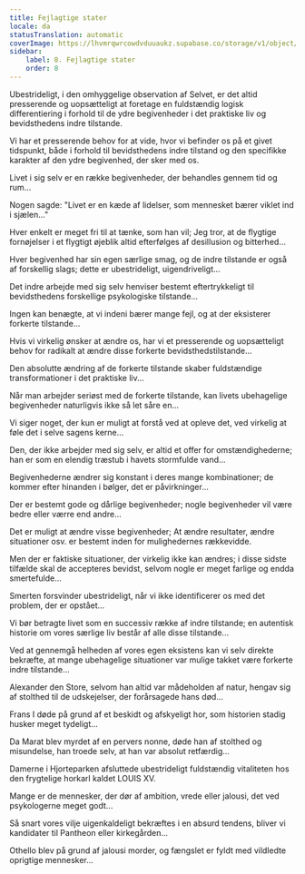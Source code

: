 ```yaml
---
title: Fejlagtige stater
locale: da
statusTranslation: automatic
coverImage: https://lhvmrqwrcowdvduuaukz.supabase.co/storage/v1/object/public/strapi-uploads/small_cover-tratado-de-psicologia-revolucionaria.webp-5e15e1cec4e0ebebcde5d7fc7565d8fd.webp
sidebar:
    label: 8. Fejlagtige stater
    order: 8
---
```

Ubestrideligt, i den omhyggelige observation af Selvet, er det altid presserende og uopsætteligt at foretage en fuldstændig logisk differentiering i forhold til de ydre begivenheder i det praktiske liv og bevidsthedens indre tilstande.

Vi har et presserende behov for at vide, hvor vi befinder os på et givet tidspunkt, både i forhold til bevidsthedens indre tilstand og den specifikke karakter af den ydre begivenhed, der sker med os.

Livet i sig selv er en række begivenheder, der behandles gennem tid og rum...

Nogen sagde: "Livet er en kæde af lidelser, som mennesket bærer viklet ind i sjælen..."

Hver enkelt er meget fri til at tænke, som han vil; Jeg tror, at de flygtige fornøjelser i et flygtigt øjeblik altid efterfølges af desillusion og bitterhed...

Hver begivenhed har sin egen særlige smag, og de indre tilstande er også af forskellig slags; dette er ubestrideligt, uigendriveligt...

Det indre arbejde med sig selv henviser bestemt eftertrykkeligt til bevidsthedens forskellige psykologiske tilstande...

Ingen kan benægte, at vi indeni bærer mange fejl, og at der eksisterer forkerte tilstande...

Hvis vi virkelig ønsker at ændre os, har vi et presserende og uopsætteligt behov for radikalt at ændre disse forkerte bevidsthedstilstande...

Den absolutte ændring af de forkerte tilstande skaber fuldstændige transformationer i det praktiske liv...

Når man arbejder seriøst med de forkerte tilstande, kan livets ubehagelige begivenheder naturligvis ikke så let såre en...

Vi siger noget, der kun er muligt at forstå ved at opleve det, ved virkelig at føle det i selve sagens kerne...

Den, der ikke arbejder med sig selv, er altid et offer for omstændighederne; han er som en elendig træstub i havets stormfulde vand...

Begivenhederne ændrer sig konstant i deres mange kombinationer; de kommer efter hinanden i bølger, det er påvirkninger...

Der er bestemt gode og dårlige begivenheder; nogle begivenheder vil være bedre eller værre end andre...

Det er muligt at ændre visse begivenheder; At ændre resultater, ændre situationer osv. er bestemt inden for mulighedernes rækkevidde.

Men der er faktiske situationer, der virkelig ikke kan ændres; i disse sidste tilfælde skal de accepteres bevidst, selvom nogle er meget farlige og endda smertefulde...

Smerten forsvinder ubestrideligt, når vi ikke identificerer os med det problem, der er opstået...

Vi bør betragte livet som en successiv række af indre tilstande; en autentisk historie om vores særlige liv består af alle disse tilstande...

Ved at gennemgå helheden af vores egen eksistens kan vi selv direkte bekræfte, at mange ubehagelige situationer var mulige takket være forkerte indre tilstande...

Alexander den Store, selvom han altid var mådeholden af natur, hengav sig af stolthed til de udskejelser, der forårsagede hans død...

Frans I døde på grund af et beskidt og afskyeligt hor, som historien stadig husker meget tydeligt...

Da Marat blev myrdet af en pervers nonne, døde han af stolthed og misundelse, han troede selv, at han var absolut retfærdig...

Damerne i Hjorteparken afsluttede ubestrideligt fuldstændig vitaliteten hos den frygtelige horkarl kaldet LOUIS XV.

Mange er de mennesker, der dør af ambition, vrede eller jalousi, det ved psykologerne meget godt...

Så snart vores vilje uigenkaldeligt bekræftes i en absurd tendens, bliver vi kandidater til Pantheon eller kirkegården...

Othello blev på grund af jalousi morder, og fængslet er fyldt med vildledte oprigtige mennesker...

